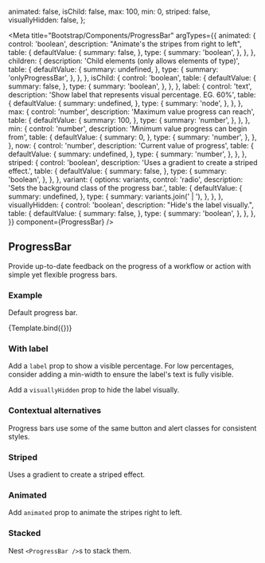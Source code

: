 


  animated: false,
  isChild: false,
  max: 100,
  min: 0,
  striped: false,
  visuallyHidden: false,
};

<Meta
    title="Bootstrap/Components/ProgressBar"
    argTypes={{
      animated: {
        control: 'boolean',
        description: "Animate's the stripes from right to left",
        table: {
          defaultValue: {
            summary: false,
          },
          type: {
            summary: 'boolean',
          },
        },
      },
      children: {
        description: 'Child elements (only allows elements of type)',
        table: {
          defaultValue: {
            summary: undefined,
          },
          type: {
            summary: 'onlyProgressBar',
          },
        },
      },
      isChild: {
        control: 'boolean',
        table: {
          defaultValue: {
            summary: false,
          },
          type: {
            summary: 'boolean',
          },
        },
      },
      label: {
        control: 'text',
        description: 'Show label that represents visual percentage. EG. 60%',
        table: {
          defaultValue: {
            summary: undefined,
          },
          type: {
            summary: 'node',
          },
        },
      },
      max: {
        control: 'number',
        description: 'Maximum value progress can reach',
        table: {
          defaultValue: {
            summary: 100,
          },
          type: {
            summary: 'number',
          },
        },
      },
      min: {
        control: 'number',
        description: 'Minimum value progress can begin from',
        table: {
          defaultValue: {
            summary: 0,
          },
          type: {
            summary: 'number',
          },
        },
      },
      now: {
        control: 'number',
        description: 'Current value of progress',
        table: {
          defaultValue: {
            summary: undefined,
          },
          type: {
            summary: 'number',
          },
        },
      },
      striped: {
        control: 'boolean',
        description: 'Uses a gradient to create a striped effect.',
        table: {
          defaultValue: {
            summary: false,
          },
          type: {
            summary: 'boolean',
          },
        },
      },
      variant: {
        options: variants,
        control: 'radio',
        description: 'Sets the background class of the progress bar.',
        table: {
          defaultValue: {
            summary: undefined,
          },
          type: {
            summary: variants.join(' | '),
          },
        },
      },
      visuallyHidden: {
        control: 'boolean',
        description: "Hide's the label visually.",
        table: {
          defaultValue: {
            summary: false,
          },
          type: {
            summary: 'boolean',
          },
        },
      },
    }}
    component={ProgressBar}
/>


## ProgressBar

Provide up-to-date feedback on the progress of a workflow or action with simple yet flexible progress bars.

### Example

Default progress bar.

<Canvas>
    <Story
        name="Demo"
        args={{
            max: 100,
            now: 60,
        }}>
        {Template.bind({})}
    </Story>
</Canvas>

<ArgsTable story="Demo" />

### With label

Add a `label` prop to show a visible percentage. For low percentages, consider adding a min-width to ensure the label's text is fully visible.

Add a `visuallyHidden` prop to hide the label visually.

<Canvas>
    <Story name="Label" story={stories.Label} />
</Canvas>

### Contextual alternatives

Progress bars use some of the same button and alert classes for consistent styles.

<Canvas>
    <Story name="ContextualAlternatives" story={stories.ContextualAlternatives} />
</Canvas>

### Striped

Uses a gradient to create a striped effect.

<Canvas>
    <Story name="Striped" story={stories.Striped} />
</Canvas>

### Animated

Add `animated` prop to animate the stripes right to left.

<Canvas>
    <Story name="Animated" story={stories.Animated} />
</Canvas>

### Stacked

Nest `<ProgressBar />`s to stack them.

<Canvas>
    <Story name="Stacked" story={stories.Stacked} />
</Canvas>
